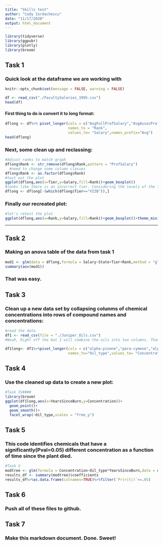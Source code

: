 ```yaml
---
title: "Skills test"
author: "Cody Iordachescu"
date: "11/17/2020"
output: html_document
---
```


```r
library(tidyverse)
library(ggpubr)
library(plotly)
library(broom)
```

## Task 1



### Quick look at the dataframe we are working with 
```r
knitr::opts_chunk$set(message = FALSE, warning = FALSE)

df <- read_csv("./FacultySalaries_1995.csv")
head(df)
```

#### First thing to do is convert it to long format:
```r
dflong <- df%>% pivot_longer(cols = c("AvgFullProfSalary","AvgAssocProfSalary","AvgAssistProfSalary"),
                             names_to = "Rank",
                             values_to= "Salary",names_prefix="Avg")
head(dflong)

```

### Next, some clean up and reclassing:

```r
#Adjust ranks to match graph
dflong$Rank <- str_remove(dflong$Rank,pattern = "ProfSalary")
  #need to change some column classes
dflong$Rank <- as.factor(dflong$Rank)
#test out the plot
ggplot(dflong,aes(x=Tier,y=Salary,fill=Rank))+geom_boxplot()
#looks like there is an incorrect tier. Considering the levels of the Tier column and the frequency of VIIB, I will just have it removed 
dflong <- dflong[-(which(dflong$Tier=="VIIB")),]

```

### Finally our recreated plot:

```r
#let's retest the plot
ggplot(dflong,aes(x=Rank,y=Salary,fill=Rank))+geom_boxplot()+theme_minimal()+facet_wrap(~Tier)+theme(axis.text.x = element_text(angle=60))
```
___

## Task 2

### Making an anova table of the data from task 1


```r
mod1 <- glm(data = dflong,formula = Salary~State+Tier+Rank,method = "glm.fit")
summary(aov(mod1))
```

### That was easy.

## Task 3

### Clean up a new data set by collapsing colunms of chemical concentrations into rows of compound names and concentrations:

```r
#read the data
df1 <- read_csv(file = "./Juniper_Oils.csv")
#Woah, Right off the bat I will combine the oils into two columns. Thanks for the chem names!!

df1long<- df1%>%pivot_longer(cols = c("alpha-pinene","para-cymene","alpha-terpineol","cedr-9-ene","alpha-cedrene","beta-cedrene","cis-thujopsene","alpha-himachalene","beta-chamigrene","cuparene","compound 1","alpha-chamigrene","widdrol","cedrol","beta-acorenol","alpha-acorenol","gamma-eudesmol","beta-eudesmol","alpha-eudesmol","cedr-8-en-13-ol","cedr-8-en-15-ol","compound 2","thujopsenal"),
                             names_to="Oil_type",values_to= "Concentration")
```


## Task 4

### Use the cleaned up data to create a new plot:

```r
#Task IV####
library(broom)
ggplot(df1long,aes(x=YearsSinceBurn,y=Concentration))+
  geom_point()+
  geom_smooth()+
  facet_wrap(~Oil_type,scales = "free_y")
```

## Task 5

### This code identifies chemicals that have a significantly(Pval=0.05) different concentration as a function of time since the plant died.

```r

#Task V
modtree <- glm(formula = Concentration~Oil_type*YearsSinceBurn,data = df1long)
results_df <- summary(modtree)$coefficients
results_df%>%as.data.frame(colnames=TRUE)%>%filter(`Pr(>|t|)`<=.05)
```

## Task 6 

### Push all of these files to github.

## Task 7

### Make this markdown document. Done. Sweet!


